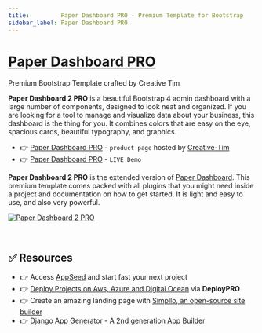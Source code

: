 ```yaml
---
title:         Paper Dashboard PRO - Premium Template for Bootstrap 
sidebar_label: Paper Dashboard PRO
---
```


# [Paper Dashboard PRO](https://www.creative-tim.com/product/paper-dashboard-2-pro?AFFILIATE=128200)

<SubHeading>Premium Bootstrap Template crafted by Creative Tim</SubHeading>

**Paper Dashboard 2 PRO** is a beautiful Bootstrap 4 admin dashboard with a large number of components, designed to look neat and organized. 
If you are looking for a tool to manage and visualize data about your business, this dashboard is the thing for you. 
It combines colors that are easy on the eye, spacious cards, beautiful typography, and graphics. 

- 👉 [Paper Dashboard PRO](https://www.creative-tim.com/product/paper-dashboard-2-pro?AFFILIATE=128200) - `product page` hosted by [Creative-Tim](../partners/creative-tim.mdx)
- 👉 [Paper Dashboard PRO](https://demos.creative-tim.com/paper-dashboard-2-pro/examples/dashboard.html?AFFILIATE=128200) - `LIVE Demo`

**Paper Dashboard 2 PRO** is the extended version of [Paper Dashboard](./paper-dashboard.mdx). 
This premium template comes packed with all plugins that you might need inside a project and documentation on how to get started. It is light and easy to use, and also very powerful.

[![Paper Dashboard 2 PRO](https://user-images.githubusercontent.com/51070104/224491514-fed003b4-7e3d-4ea9-a0b3-e6831f814859.png)](https://www.creative-tim.com/product/paper-dashboard-2-pro?AFFILIATE=128200)

<br />

## ✅ Resources 

- 👉 Access [AppSeed](https://appseed.us/) and start fast your next project
- 👉 [Deploy Projects on Aws, Azure and Digital Ocean](https://www.docs.deploypro.dev/) via **DeployPRO**
- 👉 Create an amazing landing page with [Simpllo, an open-source site builder](https://www.simpllo.com/)
- 👉 [Django App Generator](https://app-generator.dev/django/) - A 2nd generation App Builder
